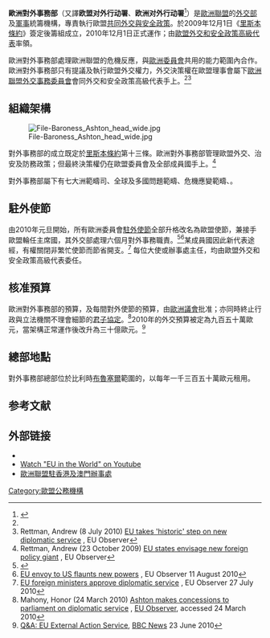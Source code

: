 {{EU-politics}}
'''歐洲對外事務部'''（又譯'''欧盟对外行动署'''、'''欧洲对外行动署'''<ref>{{cite web|url=https://eeas.europa.eu/delegations/china/1065/%E5%85%B3%E4%BA%8E%E6%AC%A7%E7%9B%9F%E9%A9%BB%E5%8D%8E%E4%BB%A3%E8%A1%A8%E5%9B%A2_zh-hans|title=关于欧盟驻华代表团|website=EEAS - European Commission|access-date=2021-07-02|archive-date=2021-07-11|archive-url=https://web.archive.org/web/20210711044001/https://eeas.europa.eu/delegations/china/1065/%E5%85%B3%E4%BA%8E%E6%AC%A7%E7%9B%9F%E9%A9%BB%E5%8D%8E%E4%BB%A3%E8%A1%A8%E5%9B%A2_zh-hans|dead-url=no}}</ref>）是[[歐洲聯盟|歐洲聯盟]]的[[外交部|外交部]]及[[軍事|軍事]]統籌機構，專責執行歐盟[[共同外交與安全政策|共同外交與安全政策]]。於2009年12月1日《[[里斯本條約|里斯本條約]]》簽定後籌組成立，2010年12月1日正式運作；由[[歐盟外交和安全政策高級代表|歐盟外交和安全政策高級代表]]率領。

歐洲對外事務部處理歐洲聯盟的危機反應，與[[歐洲委員會|歐洲委員會]]共用的能力範圍內合作。歐洲對外事務部只有提議及執行歐盟外交權力，外交決策權在歐盟理事會屬下[[歐洲聯盟外交事務委員會|歐洲聯盟外交事務委員會]]會同外交和安全政策高級代表手上。<ref name="23Oct"/><ref name="Historic">Rettman, Andrew (8 July 2010) [http://euobserver.com/9/30448 EU takes 'historic' step on new diplomatic service] {{Wayback|url=http://euobserver.com/9/30448 |date=20100711123029 }}, EU Observer</ref>

==組織架構==
[[File:File-Baroness_Ashton_head_wide.jpg|thumb]]

對外事務部的成立既定於[[里斯本條約|里斯本條約]]第十三條。歐洲對外事務部管理歐盟外交、治安及防務政策；但最終決策權仍在歐盟委員會及全部成員國手上。<ref name="23Oct">Rettman, Andrew (23 October 2009) [http://euobserver.com/9/28878 EU states envisage new foreign policy giant] {{Wayback|url=http://euobserver.com/9/28878 |date=20110605124420 }}, EU Observer</ref> 

對外事務部屬下有七大洲範疇司、全球及多國問題範疇、危機應變範疇、{{tsl|en|European Union Military Staff|歐盟軍事參謀處}}。

==駐外使節==

由2010年元旦開始，所有歐洲委員會[[外交代表機構|駐外使節]]全部升格改名為歐盟使節，兼接手歐盟輪任主席國，其外交部處理六個月對外事務職責。<ref>{{Cite web |url=http://euobserver.com/9/29308 |title=EU commission 'embassies' granted new powers |accessdate=2011-07-21 |archive-date=2011-06-05 |archive-url=https://web.archive.org/web/20110605033604/http://euobserver.com/9/29308 |dead-url=no }}</ref><ref>[http://euobserver.com/9/30607 EU envoy to US flaunts new powers] {{Wayback|url=http://euobserver.com/9/30607 |date=20191120055811 }}, EU Observer 11 August 2010</ref>某成員國因此新代表途經，有權關閉非繁忙使節而節省開支。<ref>[http://euobserver.com/9/30543 EU foreign ministers approve diplomatic service] {{Wayback|url=http://euobserver.com/9/30543 |date=20120514143220 }}, EU Observer 27 July 2010</ref> 每位大使或辦事處主任，均由歐盟外交和安全政策高級代表委任。 

==核准預算==
歐洲對外事務部的預算，及每間對外使節的預算，由[[歐洲議會|歐洲議會]]批准；亦同時終止行政與立法機關不理會細節的[[君子協定|君子協定]]。<ref name="Concessions to Parliament">Mahony, Honor (24 March 2010) [http://euobserver.com/9/29748 Ashton makes concessions to parliament on diplomatic service] {{Wayback|url=http://euobserver.com/9/29748 |date=20110605035922 }}, [[EU_Observer|EU Observer]], accessed 24 March 2010</ref>2010年的外交預算被定為九百五十萬歐元，當架構正常運作後改升為三十億歐元。<ref>[http://news.bbc.co.uk/1/hi/world/europe/8604643.stm Q&A: EU External Action Service], [[BBC_News|BBC News]] 23 June 2010</ref>

==總部地點==
對外事務部總部位於比利時[[布魯塞爾|布魯塞爾]]{{tsl|en|Schuman roundabout|舒曼圓環}}範圍的{{tsl|en|Triangle building|三角大廈}}，以每年一千三百五十萬歐元租用。

==参考文献==
{{reflist}}

==外部链接==
{{wikisource|en:Consolidated version of the Treaty on European Union/Title V: General Provisions on the Union's External Action Service and Specific Provisions on the Common Foreign and Security Policy|Treaty text on EEAS}}
*{{Official|http://eeas.europa.eu/index_en.htm}}
*[http://www.youtube.com/euintheworld Watch "EU in the World" on Youtube] {{Wayback|url=http://www.youtube.com/euintheworld |date=20130915044446 }}
*[http://eeas.europa.eu/delegations/hong_kong 歐洲聯盟駐香港及澳門辦事處] {{Wayback|url=http://eeas.europa.eu/delegations/hong_kong |date=20160830170057 }}

{{歐盟外交}}

[[Category:歐盟公務機構|Category:歐盟公務機構]]